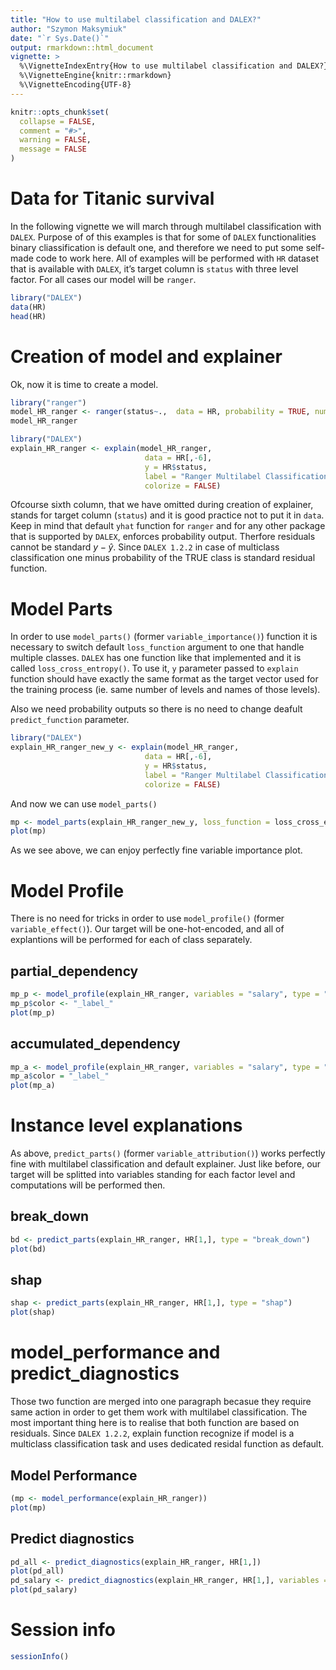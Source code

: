 ```yaml
---
title: "How to use multilabel classification and DALEX?"
author: "Szymon Maksymiuk"
date: "`r Sys.Date()`"
output: rmarkdown::html_document
vignette: >
  %\VignetteIndexEntry{How to use multilabel classification and DALEX?}
  %\VignetteEngine{knitr::rmarkdown}
  %\VignetteEncoding{UTF-8}
---
```


```r
knitr::opts_chunk$set(
  collapse = FALSE,
  comment = "#>",
  warning = FALSE,
  message = FALSE
)
```

# Data for Titanic survival

In the following vignette we will march through multilabel classification with `DALEX`. Purpose of of this examples is that for some of `DALEX` functionalities binary cliassification is default one, and therefore we need to put some self-made code to work here. All of examples will be performed with `HR` dataset that is available with `DALEX`, it's target column is `status` with three level factor. For all cases our model will be `ranger`. 

```r
library("DALEX")
data(HR)
head(HR)
```

# Creation of model and explainer

Ok, now it is time to create a model.

```r
library("ranger")
model_HR_ranger <- ranger(status~.,  data = HR, probability = TRUE, num.trees = 50)
model_HR_ranger
```

```r
library("DALEX")
explain_HR_ranger <- explain(model_HR_ranger,
                              data = HR[,-6],
                              y = HR$status,
                              label = "Ranger Multilabel Classification",
                              colorize = FALSE)
```

Ofcourse sixth column, that we have omitted during creation of explainer, stands for target column (`status`) and it is good practice not to put it in `data`. Keep in mind that default `yhat` function for `ranger` and for any other package that is supported by `DALEX`, enforces probability output. Therfore residuals cannot be standard $y - \hat{y}$. Since `DALEX 1.2.2` in case of multiclass classification one minus probability of the TRUE class is standard residual function.

# Model Parts

In order to use `model_parts()` (former `variable_importance()`) function it is necessary to switch default `loss_function` argument to one that handle multiple classes. `DALEX` has one function like that implemented and it is called `loss_cross_entropy()`.
To use it, `y` parameter passed to `explain` function should have exactly the same format as the target vector used for the training process (ie. same number of levels and names of those levels).

Also we need probability outputs so there is no need to change deafult `predict_function` parameter.

```r
library("DALEX")
explain_HR_ranger_new_y <- explain(model_HR_ranger,
                              data = HR[,-6],
                              y = HR$status,
                              label = "Ranger Multilabel Classification",
                              colorize = FALSE)
```
And now we can use `model_parts()`

```r
mp <- model_parts(explain_HR_ranger_new_y, loss_function = loss_cross_entropy)
plot(mp)
```

As we see above, we can enjoy perfectly fine variable importance plot. 

# Model Profile

There is no need for tricks in order to use `model_profile()` (former `variable_effect()`). Our target will be one-hot-encoded, and all of explantions will be performed for each of class separately.

## partial_dependency

```r
mp_p <- model_profile(explain_HR_ranger, variables = "salary", type = "partial")
mp_p$color <- "_label_"
plot(mp_p)
```

## accumulated_dependency

```r
mp_a <- model_profile(explain_HR_ranger, variables = "salary", type = "accumulated")
mp_a$color = "_label_"
plot(mp_a)
```

# Instance level explanations

As above, `predict_parts()` (former `variable_attribution()`) works perfectly fine with multilabel classification and default explainer. Just like before, our target will be splitted into variables standing for each factor level and computations will be performed then. 

## break_down

```r
bd <- predict_parts(explain_HR_ranger, HR[1,], type = "break_down")
plot(bd)
```

## shap

```r
shap <- predict_parts(explain_HR_ranger, HR[1,], type = "shap")
plot(shap)
```


# model_performance and predict_diagnostics

Those two function are merged into one paragraph becasue they require same action in order to get them work with multilabel classification. The most important thing here is to realise that both function are based on residuals. Since `DALEX 1.2.2`, explain function recognize if model is a multiclass classification task and uses dedicated residal function as default. 

## Model Performance


```r
(mp <- model_performance(explain_HR_ranger))
plot(mp)
```

## Predict diagnostics

```r
pd_all <- predict_diagnostics(explain_HR_ranger, HR[1,])
plot(pd_all)
pd_salary <- predict_diagnostics(explain_HR_ranger, HR[1,], variables = "salary")
plot(pd_salary)
```

# Session info

```r
sessionInfo()
```
